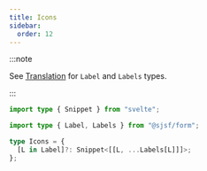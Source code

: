 ```yaml
---
title: Icons
sidebar:
  order: 12
---
```


:::note

See [Translation](../translation/) for `Label` and `Labels` types.

:::

```typescript
import type { Snippet } from "svelte";

import type { Label, Labels } from "@sjsf/form";

type Icons = {
  [L in Label]?: Snippet<[[L, ...Labels[L]]]>;
};
```
